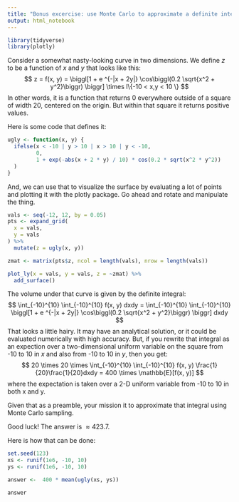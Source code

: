 ```yaml
---
title: "Bonus excercise: use Monte Carlo to approximate a definite integral"
output: html_notebook
---
```



```r
library(tidyverse)
library(plotly)
```


Consider a somewhat nasty-looking curve in two dimensions.  We
define $z$ to be a function of $x$ and $y$ that looks like this: 
$$
z = f(x, y) = \biggl[1 + e ^{-|x + 2y|} \cos\biggl(0.2 \sqrt{x^2 + y^2}\biggr) \biggr] \times I\{-10 < x,y < 10 \}
$$
In other words, it is a function that returns 0 everywhere outside of a square
of width 20, centered on the origin.  But within that square it returns
positive values.

Here is some code that defines it:
```r
ugly <- function(x, y) {
  ifelse(x < -10 | y > 10 | x > 10 | y < -10, 
         0,
         1 + exp(-abs(x + 2 * y) / 10) * cos(0.2 * sqrt(x^2 * y^2))
  )
}
```

And, we can use that to visualize the surface by evaluating a lot of points and
plotting it with the plotly package.  Go ahead and rotate and manipulate the thing.
```r
vals <- seq(-12, 12, by = 0.05)
pts <- expand_grid(
  x = vals,
  y = vals
) %>%
  mutate(z = ugly(x, y))

zmat <- matrix(pts$z, ncol = length(vals), nrow = length(vals))

plot_ly(x = vals, y = vals, z = ~zmat) %>%
  add_surface()
```


The volume under that curve is given by the definite integral:
$$
\int_{-10}^{10} \int_{-10}^{10} f(x, y) dxdy = \int_{-10}^{10} \int_{-10}^{10} \biggl[1 + e ^{-|x + 2y|} \cos\biggl(0.2 \sqrt{x^2 + y^2}\biggr) \biggr] dxdy
$$
That looks a little hairy.  It may have an analytical solution, or it could
be evaluated numerically with high accuracy.  But, if you
rewrite that integral as an expection over a two-dimensional uniform variable on the square from -10 to 10 in $x$ and also from -10 to 10 in $y$, then you get:
$$
20 \times 20 \times \int_{-10}^{10} \int_{-10}^{10} f(x, y) \frac{1}{20}\frac{1}{20}dxdy =
400 \times \mathbb{E}[f(x, y)]
$$
where the expectation is taken over a 2-D uniform variable from -10 to 10 in both x and y.

Given that as a preamble, your mission it to approximate that integral using Monte Carlo sampling.

Good luck!  The answer is $\approx 423.7$.

Here is how that can be done:
```r
set.seed(123)
xs <- runif(1e6, -10, 10)
ys <- runif(1e6, -10, 10)

answer <-  400 * mean(ugly(xs, ys))

answer
```
